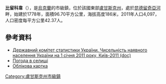 {{No footnotes|time=2015-09-16T14:45:39+00:00}}
{{coord|47|57|14|N|39|44|41|E|scale:30000|display=title}}

'''比留科韋'''（{{lang-uk|Криничне}}），是[[烏克蘭|烏克蘭]]的市級鎮，位於該國東部[[盧甘斯克州|盧甘斯克州]]，處於[[昆德留奇亞河|昆德留奇亞河]]畔，始建於1778年，面積96.70平方公里，海拔高度186米，2011年人口4,097，人口密度每平方公里42.37人。

==參考資料==
*[https://web.archive.org/web/20121010205321/http://stat6.stat.lviv.ua/PXWEB2007/ukr/publ/2011/chnas.zip Державний комітет статистики України. Чисельність наявного населення України на 1 січня 2011 року, Київ-2011 (doc)]
* [http://weather.in.ua/ua/lyganskaja/1437 Погода в селищі] {{Wayback|url=http://weather.in.ua/ua/lyganskaja/1437 |date=20140104205528 }}
* [http://gska2.rada.gov.ua/pls/z7502/A005?rdat1=27.07.2008&rf7571=18557 Облікова картка]{{dead link|date=2018年3月 |bot=InternetArchiveBot |fix-attempted=yes }}

{{DEFAULTSORT:Криничне}}
[[Category:盧甘斯克州市級鎮|Category:盧甘斯克州市級鎮]]


{{Luhansk-geo-stub}}